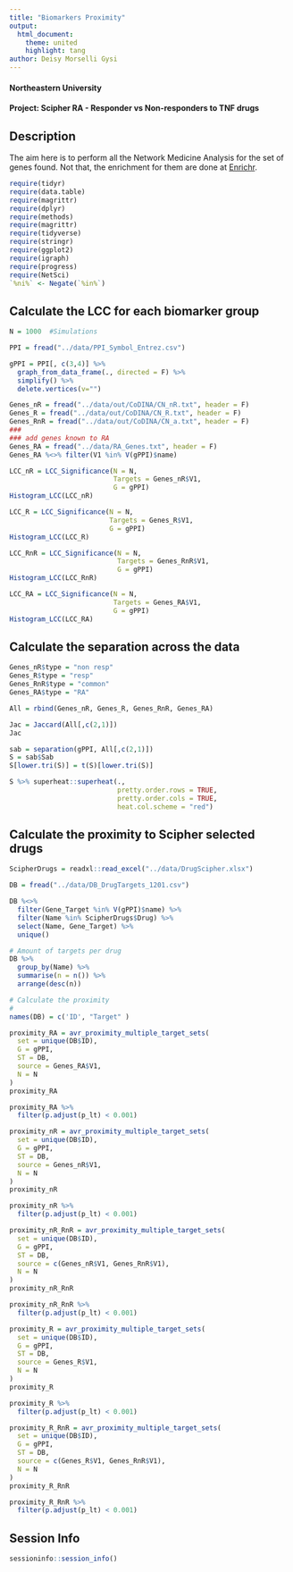 ```yaml
---
title: "Biomarkers Proximity"
output:
  html_document:
    theme: united
    highlight: tang
author: Deisy Morselli Gysi
---
```

#### Northeastern University
#### Project: Scipher RA - Responder vs Non-responders to TNF drugs

## Description
The aim here is to perform all the Network Medicine Analysis for the set of genes found. 
Not that, the enrichment for them are done at [Enrichr](https://maayanlab.cloud/Enrichr/). 


```r
require(tidyr)
require(data.table)
require(magrittr)
require(dplyr)
require(methods)
require(magrittr)
require(tidyverse)
require(stringr)
require(ggplot2)
require(igraph)
require(progress)
require(NetSci)
`%ni%` <- Negate(`%in%`)
```

## Calculate the LCC for each biomarker group

```r
N = 1000  #Simulations

PPI = fread("../data/PPI_Symbol_Entrez.csv")

gPPI = PPI[, c(3,4)] %>%
  graph_from_data_frame(., directed = F) %>%
  simplify() %>%
  delete.vertices(v="")

Genes_nR = fread("../data/out/CoDINA/CN_nR.txt", header = F)
Genes_R = fread("../data/out/CoDINA/CN_R.txt", header = F)
Genes_RnR = fread("../data/out/CoDINA/CN_a.txt", header = F)
###
### add genes known to RA
Genes_RA = fread("../data/RA_Genes.txt", header = F)
Genes_RA %<>% filter(V1 %in% V(gPPI)$name)
```




```r
LCC_nR = LCC_Significance(N = N, 
                          Targets = Genes_nR$V1,
                          G = gPPI)
Histogram_LCC(LCC_nR)

LCC_R = LCC_Significance(N = N, 
                         Targets = Genes_R$V1,
                         G = gPPI)
Histogram_LCC(LCC_R)

LCC_RnR = LCC_Significance(N = N, 
                           Targets = Genes_RnR$V1,
                           G = gPPI)
Histogram_LCC(LCC_RnR)

LCC_RA = LCC_Significance(N = N, 
                          Targets = Genes_RA$V1,
                          G = gPPI)
Histogram_LCC(LCC_RA)
```

## Calculate the separation across the data 

```r
Genes_nR$type = "non resp"
Genes_R$type = "resp"
Genes_RnR$type = "common"
Genes_RA$type = "RA"

All = rbind(Genes_nR, Genes_R, Genes_RnR, Genes_RA)

Jac = Jaccard(All[,c(2,1)])
Jac

sab = separation(gPPI, All[,c(2,1)])
S = sab$Sab
S[lower.tri(S)] = t(S)[lower.tri(S)]
```


```r
S %>% superheat::superheat(., 
                           pretty.order.rows = TRUE, 
                           pretty.order.cols = TRUE, 
                           heat.col.scheme = "red")


```


## Calculate the proximity to Scipher selected drugs

```r
ScipherDrugs = readxl::read_excel("../data/DrugScipher.xlsx")

DB = fread("../data/DB_DrugTargets_1201.csv")

DB %<>% 
  filter(Gene_Target %in% V(gPPI)$name) %>%
  filter(Name %in% ScipherDrugs$Drug) %>%
  select(Name, Gene_Target) %>% 
  unique()

# Amount of targets per drug
DB %>%
  group_by(Name) %>%
  summarise(n = n()) %>%
  arrange(desc(n))
```
```r
# Calculate the proximity
# 
names(DB) = c('ID', "Target" )
```

```r
proximity_RA = avr_proximity_multiple_target_sets(
  set = unique(DB$ID),
  G = gPPI,
  ST = DB,
  source = Genes_RA$V1,
  N = N
)
proximity_RA

proximity_RA %>% 
  filter(p.adjust(p_lt) < 0.001)
```


```r
proximity_nR = avr_proximity_multiple_target_sets(
  set = unique(DB$ID),
  G = gPPI,
  ST = DB,
  source = Genes_nR$V1,
  N = N
)
proximity_nR

proximity_nR %>% 
  filter(p.adjust(p_lt) < 0.001)

```

```r
proximity_nR_RnR = avr_proximity_multiple_target_sets(
  set = unique(DB$ID),
  G = gPPI,
  ST = DB,
  source = c(Genes_nR$V1, Genes_RnR$V1),
  N = N
)
proximity_nR_RnR

proximity_nR_RnR %>% 
  filter(p.adjust(p_lt) < 0.001)

```
```r
proximity_R = avr_proximity_multiple_target_sets(
  set = unique(DB$ID),
  G = gPPI,
  ST = DB,
  source = Genes_R$V1,
  N = N
)
proximity_R

proximity_R %>% 
  filter(p.adjust(p_lt) < 0.001)

```

```r
proximity_R_RnR = avr_proximity_multiple_target_sets(
  set = unique(DB$ID),
  G = gPPI,
  ST = DB,
  source = c(Genes_R$V1, Genes_RnR$V1),
  N = N
)
proximity_R_RnR

proximity_R_RnR %>% 
  filter(p.adjust(p_lt) < 0.001)
```

## Session Info 

```r
sessioninfo::session_info()
```

